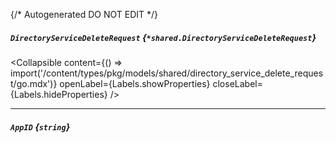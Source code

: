 {/* Autogenerated DO NOT EDIT  */}

##### `DirectoryServiceDeleteRequest` *{`*shared.DirectoryServiceDeleteRequest`}*

<Collapsible content={() => import('/content/types/pkg/models/shared/directory_service_delete_request/go.mdx')} openLabel={Labels.showProperties} closeLabel={Labels.hideProperties} />


---
##### `AppID` *{`string`}*


